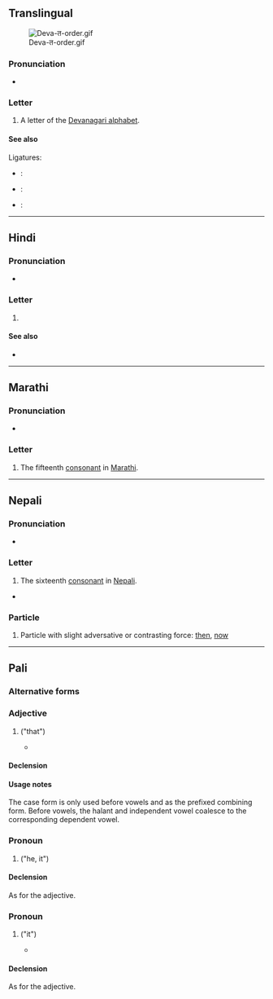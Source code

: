 {{also|तू|तॄ|ते}}
{{character info|0x924}}
==Translingual==
[[File:Deva-त-order.gif|thumb]]

===Pronunciation===
* {{IPA|mul|/t̪ə/}}

===Letter===
{{mul-Deva|ta}}

# A letter of the [[Devanagari alphabet]].

====See also====
Ligatures:
* {{l|mul|sc=Deva|क्त|tr=kta}}: {{compound|mul|क|त|sc=Deva|nocat=1}}
* {{l|mul|sc=Deva|त्त|tr=tta}}: {{compound|mul|त|त|sc=Deva|nocat=1}}
* {{l|mul|sc=Deva|स्त्र|tr=stra}}: {{compound|mul|स|त|र|sc=Deva|nocat=1}}

----

==Hindi==

===Pronunciation===
* {{hi-IPA|त.}}

===Letter===
{{head|hi|letter}}

# {{n-g|the sixteenth [[consonant]] in [[Hindi]]}}

====See also====
* {{list:Devanagari script letters/hi}}

----

==Marathi==

===Pronunciation===
* {{mr-IPA}}

===Letter===
{{head|mr|letter}}

# The fifteenth [[consonant]] in [[Marathi]].

----

==Nepali==

===Pronunciation===
* {{ne-IPA}}

===Letter===
{{head|ne|letter}}

# The sixteenth [[consonant]] in [[Nepali]].

*

===Particle===
{{ne-particle}}

# Particle with slight adversative or contrasting force: [[then]], [[now]]

----

==Pali==

===Alternative forms===
{{pi-alt|Latn=ta}}
{{pi-alt|Latn=sa}}

===Adjective===
{{pi-adj}}

# {{lb|pi|demonstrative}} {{pi-sc|Deva|ta}} ("that")
#* {{RQ:pi:Kaccayano quote|4|tesam|1}}

====Declension====
{{pi-decl-noun|g=m
|novoc=true
|noms_mod=replace|noms=सो|noms2=स
|dats_mod=replace|dats=तस्स
|abls_mod=replace|abls=तस्मा|abls2=तम्हा|abls3=ततो
|locs_mod=replace|locs=तस्मिं|locs2=तम्हि
|nomp_mod=replace|nomp=ते
|datp_mod=replace|datp=तेसं|datp2=तेसानं
|genp_mod=replace|genp=तेसं|genp2=तेसानं}}
{{pi-decl-noun|ता|g=f
|novoc=true
|noms_mod=replace|noms=सा
|dats1=तस्सा|dats2=तिस्सा|dats3=तिस्साय
|gens1=तस्सा|gens2=तिस्सा|gens3=तिस्साय
|locs=तिस्सं
|nomp_mod=replace|nomp=ता
|accp_mod=replace|accp=ता
|datp_mod=replace|datp=तासं|datp2=तासानं
|genp_mod=replace|genp=तासं|genp2=तासानं
}}
{{pi-decl-noun|g=n
|novoc=true
|noms=तद्|accs=तद्
|dats_mod=replace|dats=तस्स
|abls_mod=replace|abls=तस्मा|abls2=तम्हा|abls3=ततो
|locs_mod=replace|locs=तस्मिं|locs2=तम्हि
|datp_mod=replace|datp=तेसं|datp2=तेसानं
|genp_mod=replace|genp=तेसं|genp2=तेसानं
}}

====Usage notes====
The case form {{l|pi|तद्}} is only used before vowels and as the prefixed combining form.  Before vowels, the halant and independent vowel coalesce to the corresponding dependent vowel.

===Pronoun===
{{pi-pronoun|m}}

# {{pi-sc|Deva|ta}} ("he, it")

====Declension====
As for the adjective.

===Pronoun===
{{pi-pronoun|n}}

# {{pi-sc|Deva|ta}} ("it")
#* {{RQ:pi:Kaccayano quote|250|athas|8}}

====Declension====
As for the adjective.
